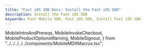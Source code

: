 ```yaml
---
title: "Fast iOS SDK Docs: Install the Fast iOS SDK"
description: Install the Fast iOS SDK
keywords: Fast Mobile SDK, Fast iOS SDK, Install Fast iOS SDK
---
```


  MobileIntroAndPrereqs,
  MobileInvokeCheckout,
  MobileProductOptionsWarning,
  MobileSignout,
} from "../../../../../components/MobileMDXMacros.tsx";


<EmbedMarkdown
  externalUrl="https://raw.githubusercontent.com/fast-af/fast-ios-sdk/main/README.md"
  loadingFrom="GitHub"
  prettyUrl="https://github.com/fast-af/fast-ios-sdk/blob/main/README.md"
/>
